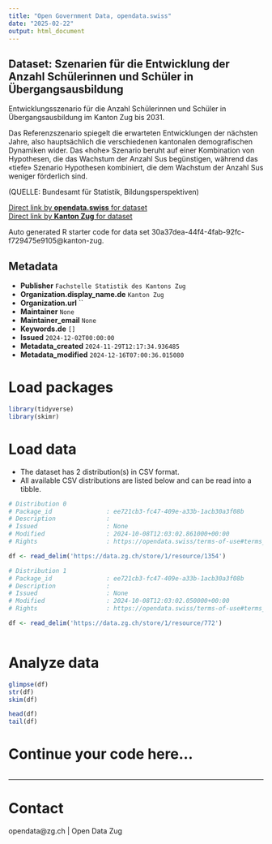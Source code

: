 ```yaml
---
title: "Open Government Data, opendata.swiss"
date: "2025-02-22"
output: html_document
---
```


## Dataset: Szenarien für die Entwicklung der Anzahl Schülerinnen und Schüler in Übergangsausbildung

Entwicklungsszenario für die Anzahl Schülerinnen und Schüler in Übergangsausbildung im Kanton Zug bis 2031.

Das Referenzszenario spiegelt die erwarteten Entwicklungen der nächsten Jahre, also hauptsächlich die verschiedenen kantonalen demografischen Dynamiken wider. Das «hohe» Szenario beruht auf einer Kombination von Hypothesen, die das Wachstum der Anzahl Sus begünstigen, während das «tiefe» Szenario Hypothesen kombiniert, die dem Wachstum der Anzahl Sus weniger förderlich sind.

(QUELLE: Bundesamt für Statistik, Bildungsperspektiven)

[Direct link by **opendata.swiss** for dataset](https://opendata.swiss/de/dataset/szenarien-fur-die-entwicklung-der-anzahl-schulerinnen-und-schuler-in-ubergangsausbildung)<br>
[Direct link by **Kanton Zug** for dataset](https://www.zg.ch/behoerden/gesundheitsdirektion/statistikfachstelle/themen/bildung/8-bildungsszenarien)

Auto generated R starter code for data set 30a37dea-44f4-4fab-92fc-f729475e9105@kanton-zug.

## Metadata

- **Publisher** `Fachstelle Statistik des Kantons Zug`
- **Organization.display_name.de** `Kanton Zug`
- **Organization.url** ``
- **Maintainer** `None`
- **Maintainer_email** `None`
- **Keywords.de** `[]`
- **Issued** `2024-12-02T00:00:00`
- **Metadata_created** `2024-11-29T12:17:34.936485`
- **Metadata_modified** `2024-12-16T07:00:36.015080`


# Load packages

```r

library(tidyverse)
library(skimr)

```

# Load data

-   The dataset has 2 distribution(s) in CSV format.
-   All available CSV distributions are listed below and can be read into a tibble.

```r

# Distribution 0
# Package_id               : ee721cb3-fc47-409e-a33b-1acb30a3f08b
# Description              : 
# Issued                   : None
# Modified                 : 2024-10-08T12:03:02.861000+00:00
# Rights                   : https://opendata.swiss/terms-of-use#terms_by

df <- read_delim('https://data.zg.ch/store/1/resource/1354')

# Distribution 1
# Package_id               : ee721cb3-fc47-409e-a33b-1acb30a3f08b
# Description              : 
# Issued                   : None
# Modified                 : 2024-10-08T12:03:02.050000+00:00
# Rights                   : https://opendata.swiss/terms-of-use#terms_open

df <- read_delim('https://data.zg.ch/store/1/resource/772')



```

# Analyze data

```r

glimpse(df)
str(df)
skim(df)

head(df)
tail(df)

```

# Continue your code here...

```r

```

------------------------------------------------------------------------

# Contact

opendata@zg.ch | Open Data Zug
